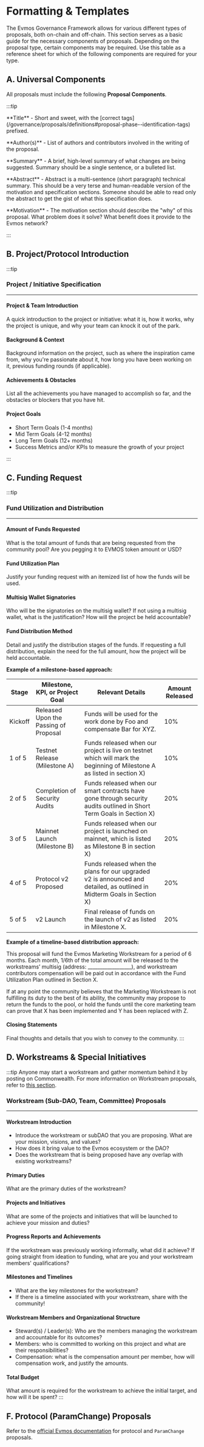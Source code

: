 # Formatting & Templates

The Evmos Governance Framework allows for various different types of proposals, both on-chain and off-chain. This section serves as a basic guide for the necessary components of proposals. Depending on the proposal type, certain components may be required. Use this table as a reference sheet for which of the following components are required for your type. 

## A. Universal Components

All proposals must include the following **Proposal Components**. 

:::tip
<p style={{ fontSize: '0.9rem'}}>**Title** - Short and sweet, with the [correct tags](/governance/proposals/definitions#proposal-phase--identification-tags) prefixed.</p>

<p style={{ fontSize: '0.9rem'}}>**Author(s)** - List of authors and contributors involved in the writing of the proposal.</p>

<p style={{ fontSize: '0.9rem'}}>**Summary** - A brief, high-level summary of what changes are being suggested. Summary should be a single sentence, or a bulleted list.</p>

<p style={{ fontSize: '0.9rem'}}>**Abstract** - Abstract is a multi-sentence (short paragraph) technical summary. This should be a very terse and human-readable version of the motivation and specification sections. Someone should be able to read only the abstract to get the gist of what this specification does.</p>

<p style={{ fontSize: '0.9rem'}}>**Motivation** - The motivation section should describe the "why" of this proposal. What problem does it solve? What benefit does it provide to the Evmos network?</p>
:::

## B. Project/Protocol Introduction

:::tip
<h3 style={{ marginTop: 0 }}>Project / Initiative Specification</h3>
<hr />

<h4>Project & Team Introduction</h4>

A quick introduction to the project or initiative: what it is, how it works, why the project is unique, and why your team can knock it out of the park.

<h4>Background & Context</h4>

Background information on the project, such as where the inspiration came from, why you're passionate about it, how long you have been working on it, previous funding rounds (if applicable). 

<h4>Achievements & Obstacles</h4>

List all the achievements you have managed to accomplish so far, and the obstacles or blockers that you have hit.

<h4>Project Goals</h4>
<ul>
<li>Short Term Goals (1-4 months)</li>
<li>Mid Term Goals (4-12 months)</li>
<li>Long Term Goals (12+ months)</li>
<li>Success Metrics and/or KPIs to measure the growth of your project</li>
</ul>
:::

## C. Funding Request
:::tip
<h3 style={{ marginTop: 0 }}>Fund Utilization and Distribution</h3>
<hr />

<h4>Amount of Funds Requested</h4>

What is the total amount of funds that are being requested from the community pool? Are you pegging it to EVMOS token amount or USD?

<h4>Fund Utilization Plan</h4>

Justify your funding request with an itemized list of how the funds will be used. 

<h4>Multisig Wallet Signatories</h4>

Who will be the signatories on the multisig wallet? If not using a multisig wallet, what is the justification? How will the project be held accountable? 

<h4>Fund Distribution Method</h4>

Detail and justify the distribution stages of the funds. If requesting a full distribution, explain the need for the full amount, how the project will be held accountable.

**Example of a milestone-based approach:**

| Stage | Milestone, KPI, or Project Goal | Relevant Details | Amount Released |
| --- | --- | --- | --- |
| Kickoff | Released Upon the Passing of Proposal | Funds will be used for the work done by Foo and compensate Bar for XYZ. | 10% |
| 1 of 5 | Testnet Release (Milestone A) | Funds released when our project is live on testnet which will mark the beginning of Milestone A as listed in section X) | 10% |
| 2 of 5 | Completion of Security Audits | Funds released when our smart contracts have gone through security audits outlined in Short Term Goals in Section X) | 20% |
| 3 of 5 | Mainnet Launch (Milestone B) | Funds released when our project is launched on mainnet, which is listed as Milestone B in section X) | 20% |
| 4 of 5 | Protocol v2 Proposed  | Funds released when the plans for our upgraded v2 is announced and detailed, as outlined in Midterm Goals in Section X) | 20% |
| 5 of 5 | v2 Launch | Final release of funds on the launch of v2 as listed in Milestone X. | 20% |

**Example of a timeline-based distribution approach:**

This proposal will fund the Evmos Marketing Workstream for a period of 6 months. Each month, 1/6th of the total amount will be released to the workstreams’ multisig (address: __________________), and workstream contributors compensation will be paid out in accordance with the Fund Utilization Plan outlined in Section X. 

If at any point the community believes that the Marketing Workstream is not fulfilling its duty to the best of its ability, the community may propose to return the funds to the pool, or hold the funds until the core marketing team can prove that X has been implemented and Y has been replaced with Z.

<h4>Closing Statements</h4>

Final thoughts and details that you wish to convey to the community. 
:::

## D. Workstreams & Special Initiatives
:::tip
Anyone may start a workstream and gather momentum behind it by posting on Commonwealth. For more information on Workstream proposals, refer to [this section](/governance/proposals/definitions#workstream--special-initiatives).


<h3 style={{ marginTop: 0 }}>Workstream (Sub-DAO, Team, Committee) Proposals</h3>
<hr />

<h4>Workstream Introduction</h4>

- Introduce the workstream or subDAO that you are proposing. What are your mission, visions, and values? 
- How does it bring value to the Evmos ecosystem or the DAO?
- Does the workstream that is being proposed have any overlap with existing workstreams?

<h4>Primary Duties</h4>

What are the primary duties of the workstream?

<h4>Projects and Initiatives</h4>

What are some of the projects and initiatives that will be launched to achieve your mission and duties?

<h4>Progress Reports and Achievements</h4>

If the workstream was previously working informally, what did it achieve? If going straight from ideation to funding, what are you and your workstream members' qualifications? 

<h4>Milestones and Timelines</h4>

<ul>
    <li>What are the key milestones for the workstream?</li>
    <li>If there is a timeline associated with your workstream, share with the community!</li>
</ul>

<h4>Workstream Members and Organizational Structure</h4>

<ul>
    <li>Steward(s) / Leader(s): Who are the members managing the workstream and accountable for its outcomes?</li>
    <li>Members: who is committed to working on this project and what are their responsibilities?</li>
    <li>Compensation: what is the compensation amount per member, how will compensation work, and justify the amounts.</li>
</ul>

<h4>Total Budget</h4>

What amount is required for the workstream to achieve the initial target, and how will it be spent?
:::
## F. Protocol (ParamChange) Proposals

Refer to the [official Evmos documentation](https://docs.evmos.org/users/governance/param_change.html) for protocol and `ParamChange` proposals.
